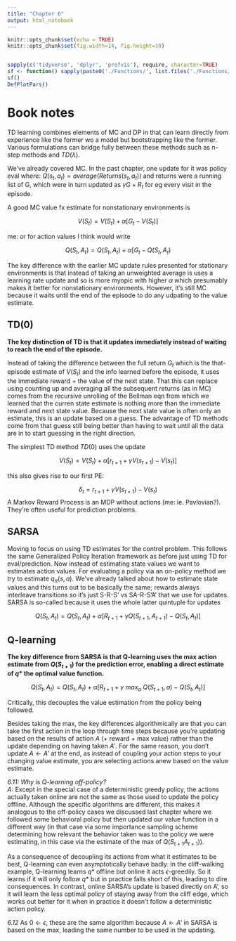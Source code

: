 ```yaml
---
title: "Chapter 6"
output: html_notebook
---
```


```r
knitr::opts_chunk$set(echo = TRUE)
knitr::opts_chunk$set(fig.width=14, fig.height=10) 


sapply(c('tidyverse', 'dplyr', 'profvis'), require, character=TRUE)
sf <- function() sapply(paste0('./Functions/', list.files('./Functions/')), source)
sf()
DefPlotPars()
```

# Book notes 

TD learning combines elements of MC and DP in that can learn directly from experience like the former wo a model but bootstrapping like the former. Various formulations can bridge fully between these methods such as n-step methods and $TD(\lambda)$.  

We've already covered MC. In the past chapter, one update for it was policy eval where:
$Q(s_t, a_t) = average(Returns(s_t, a_t))$ and returns were a running list of G, which were in turn updated as
$\gamma G + R_t$ for eg every visit in the episode.  

A good MC value fx estimate for nonstationary environments is  

$$V(S_t) = V(S_t) + \alpha[G_t - V(S_t)]$$
 
 me: or for action values I think would write  
 
 $$Q(S_t, A_t) = Q(S_t, A_t) + \alpha[G_t - Q(S_t, A_t)$$
 
The key difference with the earlier MC update rules presented for stationary environments is that instead of taking an unweighted average is uses a learning rate update and so is more myopic with higher $\alpha$ which presumably makes it better for nonstationary environments. However, it's still MC because it waits until the end of the episode to do any udpating to the value estimate.  

## TD(0)

**The key distinction of TD is that it updates immediately instead of waiting to reach the end of the episode.**  

Instead of taking the difference between the full return $G_t$ which is the that-episode estimate of $V(S_t)$ and the info learned before the episode, it uses the immediate reward + the value of the next state. That this can replace using counting up and averaging all the subsequent returns (as in MC) comes from the recursive unrolling of the Bellman eqn from which we learned that the curren state estimate is nothing more than the immediate reward and next state value. Because the next state value is often only an estimate, this is an update based on a guess. The advantage of TD methods come from that guess still being better than having to wait until all the data are in to start guessing in the right direction.  

The simplest TD method $TD(0)$ uses the update

$$V(S_t) = V(S_t) + \alpha[r_{t+1} + \gamma V(s_{t+1}) - V(s_t)] $$



this also gives rise to our first PE: 

$$ \delta_t = r_{t+1} + \gamma V(s_{t+1}) - V(s_t) $$
A Markov Reward Process is an MDP without actions (me: ie. Pavlovian?). They're often useful for prediction problems.  

## SARSA  

Moving to focus on using TD estimates for the control problem. This follows the same Generalized Policy Iteration framework as before just using TD for eval/prediction. Now instead of estimating state values we want to estimates action values. For evaluating a policy via an on-policy method we try to estimate $q_{\pi}(s,a)$. We've already talked about how to estimate state values and this turns out to be basically the same; rewards always interleave transitions so it's just S-R-S' vs SA-R-S'A' that we use for updates. SARSA is so-called because it uses the whole latter quintuple for updates  

$$ Q(S_t, A_t) = Q(S_t, A_t) + \alpha[R_{t+1} + \gamma Q(S_{t+1},A_{t+1}) - Q(S_t, A_t)] $$

## Q-learning

**The key difference from SARSA is that Q-learning uses the max action estimate from $Q(S_{t+1})$ for the prediction error, enabling a direct estimate of $q*$ the optimal value function.** 

$$ Q(S_t, A_t) = Q(S_t, A_t) + \alpha[R_{t+1} + \gamma \ max_a \ Q(S_{t+1},a) - Q(S_t, A_t)] $$

Critically, this decouples the value estimation from the policy being followed.  

Besides taking the max, the key differences algorithmically are that you can take the first action in the loop through time steps because you're updating based on the results of action $A$ (+ reward + max value) rather than the update depending on having taken $A'$. For the same reason, you don't update $A \gets A'$ at the end, as instead of coupling your action steps to your changing value estimate, you are selecting actions anew based on the value estimate.  

*6.11: Why is Q-learning off-policy?*  
*A:* Except in the special case of a deterministic greedy policy, the actions actually taken online are not the same as those used to update the policy offline. Although the specific algorithms are different, this makes it analogous to the off-policy cases we discussed last chapter where we followed some behavioral policy but then updated our value function in a different way (in that case via some importance sampling scheme determining how relevant the behavior taken was to the policy we were estimating, in this case via the estimate of the max of $Q(S_{t+1} A_{t+1})$). 

As a consequence of decoupling its actions from what it estimates to be best, Q-learning can even asymptotically behave badly. In the cliff-walking example, Q-learning learns $q*$ offline but online it acts $\epsilon$-greedily. So it learns if it will only follow $q*$ but in practice falls short of this, leading to dire consequences. In contrast, online SARSA's update is based directly on A', so it will learn the less optimal policy of staying away from the cliff edge, which works out better for it when in practice it doesn't follow a deterministic action policy. 

*6.12* As $0 \gets \epsilon$, these are the same algorithm because $A \gets A'$ in SARSA is based on the max, leading the same number to be used in the updating.  











